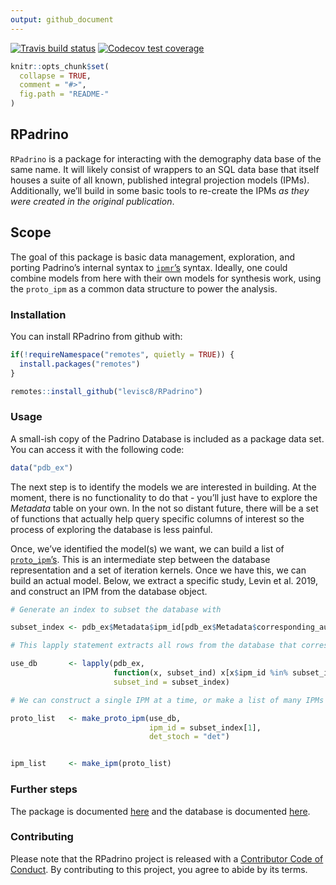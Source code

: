 ```yaml
---
output: github_document
---
```

[![Travis build status](https://travis-ci.org/levisc8/RPadrino.svg?branch=master)](https://travis-ci.com/levisc8/RPadrino)
[![Codecov test coverage](https://codecov.io/gh/levisc8/RPadrino/branch/master/graph/badge.svg)](https://codecov.io/gh/levisc8/RPadrino?branch=master)


```r
knitr::opts_chunk$set(
  collapse = TRUE,
  comment = "#>",
  fig.path = "README-"
)
```

## RPadrino

`RPadrino` is a package for interacting with the demography data base of the same name. It will likely consist of wrappers to an SQL data base that itself houses a suite of all known, published integral projection models (IPMs). Additionally, we'll build in some basic tools to re-create the IPMs _as they were created in the original publication_. 

## Scope

The goal of this package is basic data management, exploration, and porting Padrino's internal syntax to [`ipmr`'s](https://levisc8.github.io/ipmr/) syntax. Ideally, one could combine models from here with their own models for synthesis work, using the `proto_ipm` as a common data structure to power the analysis.  

### Installation

You can install RPadrino from github with:

```r

if(!requireNamespace("remotes", quietly = TRUE)) {
  install.packages("remotes")
}

remotes::install_github("levisc8/RPadrino")
```

### Usage

A small-ish copy of the Padrino Database is included as a package data set. You can access it with the following code:

```r

data("pdb_ex")

```

The next step is to identify the models we are interested in building. At the moment, there is no functionality to do that - you'll just have to explore the _Metadata_ table on your own. In the not so distant future, there will be a set of functions that actually help query specific columns of interest so the process of exploring the database is less painful.

Once, we've identified the model(s) we want, we can build a list of [`proto_ipm`'s](https://levisc8.github.io/ipmr/articles/proto-ipms.html). This is an intermediate step between the database representation and a set of iteration kernels. Once we have this, we can build an actual model. Below, we extract a specific study, Levin et al. 2019, and construct an IPM from the database object.

```r

# Generate an index to subset the database with

subset_index <- pdb_ex$Metadata$ipm_id[pdb_ex$Metadata$corresponding_author == "Levin"]

# This lapply statement extracts all rows from the database that correspond to our desired study/studies

use_db       <- lapply(pdb_ex,
                       function(x, subset_ind) x[x$ipm_id %in% subset_ind, ],
                       subset_ind = subset_index)

# We can construct a single IPM at a time, or make a list of many IPMs

proto_list   <- make_proto_ipm(use_db, 
                               ipm_id = subset_index[1],
                               det_stoch = "det")


ipm_list     <- make_ipm(proto_list)


```


### Further steps

The package is documented [here]() and the database is documented [here](). 

### Contributing

Please note that the RPadrino project is released with a [Contributor Code of Conduct](https://contributor-covenant.org/version/2/0/CODE_OF_CONDUCT.html). By contributing to this project, you agree to abide by its terms.
